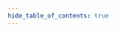 ```yaml
---
hide_table_of_contents: true
---
```



<ContributorCard
    name="Omar Shawky"
    role="ACU Creator"
    imageSrc="https://avatars.githubusercontent.com/u/51538094?v=4"
    githubUrl="https://github.com/OmarShawky1"
    linkedinUrl="https://www.linkedin.com/in/omarshawky1"
/>

<ContributorCard
    name="Mohammed A. Gomaa"
    role="Community Moderator"
    imageSrc="https://avatars.githubusercontent.com/u/12874707?v=4"
/>

<ContributorCard
    name="Hussein Hany"
    role="Community Moderator"
    imageSrc="https://avatars.githubusercontent.com/u/37001450?v=4"
/>

<ContributorCard
    name="Abdooo Nasser"
    role="Community Moderator"
    imageSrc="https://www.pngkey.com/png/detail/950-9501315_katie-notopoulos-katienotopoulos-i-write-about-tech-user.png"
/>

<ContributorCard
    name="Abdallah Ahmed"
    role="Community Moderator"
    imageSrc="https://avatars.githubusercontent.com/u/40672207?v=44"
/>

<ContributorCard
    name="Yasser Ahmed"
    role="Community Moderator"
    imageSrc="https://avatars.githubusercontent.com/u/64869057?v=4"
    githubUrl="https://github.com/yasserahmed10"
    linkedinUrl="https://www.linkedin.com/in/yasserahmeddev"
/>

<ContributorCard name="Abdulrahman Al-Ghamdi" role="Community Moderator" />

<ContributorCard
    name="Abdallah Elhadad"
    role="Community Moderator"
    imageSrc="https://avatars.githubusercontent.com/u/86894852?v=4"
/>

<ContributorCard name="Mohamed Ashraf" role="Community Moderator" />

<ContributorCard name="Ramadan Yasin" role="Community Moderator" />

<ContributorCard
    name="Ali Kehel"
    role="Community Moderator / Website Maintainer"
    imageSrc="https://avatars.githubusercontent.com/u/29659555?v=4"
/>
